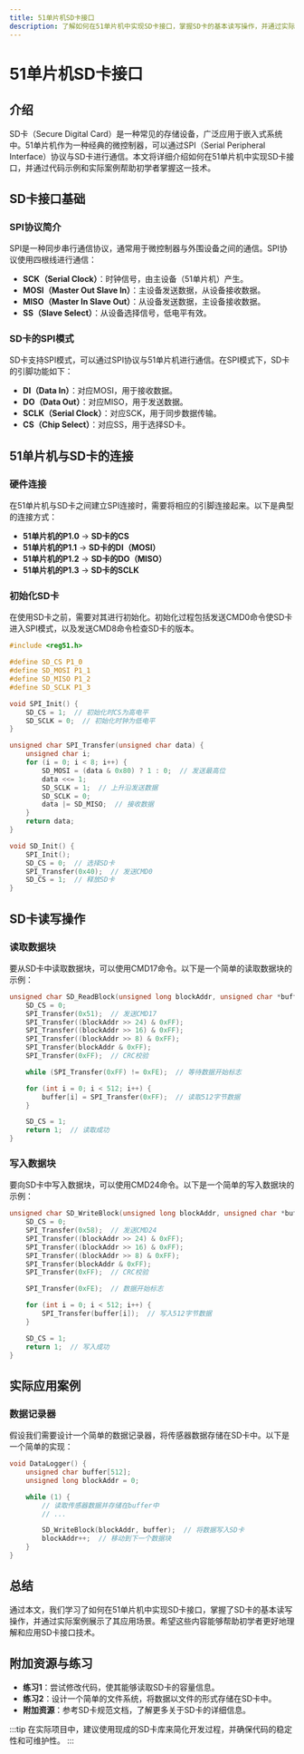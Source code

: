 ```yaml
---
title: 51单片机SD卡接口
description: 了解如何在51单片机中实现SD卡接口，掌握SD卡的基本读写操作，并通过实际案例展示其应用场景。
---
```


# 51单片机SD卡接口

## 介绍

SD卡（Secure Digital Card）是一种常见的存储设备，广泛应用于嵌入式系统中。51单片机作为一种经典的微控制器，可以通过SPI（Serial Peripheral Interface）协议与SD卡进行通信。本文将详细介绍如何在51单片机中实现SD卡接口，并通过代码示例和实际案例帮助初学者掌握这一技术。

## SD卡接口基础

### SPI协议简介

SPI是一种同步串行通信协议，通常用于微控制器与外围设备之间的通信。SPI协议使用四根线进行通信：

- **SCK（Serial Clock）**：时钟信号，由主设备（51单片机）产生。
- **MOSI（Master Out Slave In）**：主设备发送数据，从设备接收数据。
- **MISO（Master In Slave Out）**：从设备发送数据，主设备接收数据。
- **SS（Slave Select）**：从设备选择信号，低电平有效。

### SD卡的SPI模式

SD卡支持SPI模式，可以通过SPI协议与51单片机进行通信。在SPI模式下，SD卡的引脚功能如下：

- **DI（Data In）**：对应MOSI，用于接收数据。
- **DO（Data Out）**：对应MISO，用于发送数据。
- **SCLK（Serial Clock）**：对应SCK，用于同步数据传输。
- **CS（Chip Select）**：对应SS，用于选择SD卡。

## 51单片机与SD卡的连接

### 硬件连接

在51单片机与SD卡之间建立SPI连接时，需要将相应的引脚连接起来。以下是典型的连接方式：

- **51单片机的P1.0** -> **SD卡的CS**
- **51单片机的P1.1** -> **SD卡的DI（MOSI）**
- **51单片机的P1.2** -> **SD卡的DO（MISO）**
- **51单片机的P1.3** -> **SD卡的SCLK**

### 初始化SD卡

在使用SD卡之前，需要对其进行初始化。初始化过程包括发送CMD0命令使SD卡进入SPI模式，以及发送CMD8命令检查SD卡的版本。

```c
#include <reg51.h>

#define SD_CS P1_0
#define SD_MOSI P1_1
#define SD_MISO P1_2
#define SD_SCLK P1_3

void SPI_Init() {
    SD_CS = 1;  // 初始化时CS为高电平
    SD_SCLK = 0;  // 初始化时钟为低电平
}

unsigned char SPI_Transfer(unsigned char data) {
    unsigned char i;
    for (i = 0; i < 8; i++) {
        SD_MOSI = (data & 0x80) ? 1 : 0;  // 发送最高位
        data <<= 1;
        SD_SCLK = 1;  // 上升沿发送数据
        SD_SCLK = 0;
        data |= SD_MISO;  // 接收数据
    }
    return data;
}

void SD_Init() {
    SPI_Init();
    SD_CS = 0;  // 选择SD卡
    SPI_Transfer(0x40);  // 发送CMD0
    SD_CS = 1;  // 释放SD卡
}
```

## SD卡读写操作

### 读取数据块

要从SD卡中读取数据块，可以使用CMD17命令。以下是一个简单的读取数据块的示例：

```c
unsigned char SD_ReadBlock(unsigned long blockAddr, unsigned char *buffer) {
    SD_CS = 0;
    SPI_Transfer(0x51);  // 发送CMD17
    SPI_Transfer((blockAddr >> 24) & 0xFF);
    SPI_Transfer((blockAddr >> 16) & 0xFF);
    SPI_Transfer((blockAddr >> 8) & 0xFF);
    SPI_Transfer(blockAddr & 0xFF);
    SPI_Transfer(0xFF);  // CRC校验

    while (SPI_Transfer(0xFF) != 0xFE);  // 等待数据开始标志

    for (int i = 0; i < 512; i++) {
        buffer[i] = SPI_Transfer(0xFF);  // 读取512字节数据
    }

    SD_CS = 1;
    return 1;  // 读取成功
}
```

### 写入数据块

要向SD卡中写入数据块，可以使用CMD24命令。以下是一个简单的写入数据块的示例：

```c
unsigned char SD_WriteBlock(unsigned long blockAddr, unsigned char *buffer) {
    SD_CS = 0;
    SPI_Transfer(0x58);  // 发送CMD24
    SPI_Transfer((blockAddr >> 24) & 0xFF);
    SPI_Transfer((blockAddr >> 16) & 0xFF);
    SPI_Transfer((blockAddr >> 8) & 0xFF);
    SPI_Transfer(blockAddr & 0xFF);
    SPI_Transfer(0xFF);  // CRC校验

    SPI_Transfer(0xFE);  // 数据开始标志

    for (int i = 0; i < 512; i++) {
        SPI_Transfer(buffer[i]);  // 写入512字节数据
    }

    SD_CS = 1;
    return 1;  // 写入成功
}
```

## 实际应用案例

### 数据记录器

假设我们需要设计一个简单的数据记录器，将传感器数据存储在SD卡中。以下是一个简单的实现：

```c
void DataLogger() {
    unsigned char buffer[512];
    unsigned long blockAddr = 0;

    while (1) {
        // 读取传感器数据并存储在buffer中
        // ...

        SD_WriteBlock(blockAddr, buffer);  // 将数据写入SD卡
        blockAddr++;  // 移动到下一个数据块
    }
}
```

## 总结

通过本文，我们学习了如何在51单片机中实现SD卡接口，掌握了SD卡的基本读写操作，并通过实际案例展示了其应用场景。希望这些内容能够帮助初学者更好地理解和应用SD卡接口技术。

## 附加资源与练习

- **练习1**：尝试修改代码，使其能够读取SD卡的容量信息。
- **练习2**：设计一个简单的文件系统，将数据以文件的形式存储在SD卡中。
- **附加资源**：参考SD卡规范文档，了解更多关于SD卡的详细信息。

:::tip
在实际项目中，建议使用现成的SD卡库来简化开发过程，并确保代码的稳定性和可维护性。
:::
